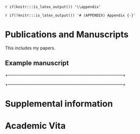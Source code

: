 `r if(knitr:::is_latex_output()) '\\appendix'`

`r if(!knitr:::is_latex_output()) '# (APPENDIX) Appendix {-}'`


# Publications and Manuscripts

This includes my papers.

## Example manuscript

+---------------------------------------------------------------------------------+

+---------------------------------------------------------------------------------+
<!--
Include your manuscripts as pdf here, like this :
-->

\includepdf[scale=0.9,pages=-,pagecommand={}, offset=0.3cm 0cm]{manuscripts/ramirez2018.pdf}



# Supplemental information

<!--
Include extra info here
-->

# Academic Vita

<!--
Include your CV either as pdf or as Rmd here
-->
